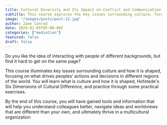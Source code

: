 ```yaml
---
title: Cultural Diversity and Its Impact on Conflict and Communication
subtitle: This course explores the key issues surrounding culture, focusing on what drives peoples' actions and decisions in different regions of the world.
image: "/images/posts/post-12.jpg"
author: Jane Conrad
date: 2024-01-05T05:00:00Z
categories: ["mediation"]
featured: false
draft: false
---
```


Do you like the idea of interacting with people of different backgrounds, but find it hard to get on the same page?

This course illuminates key issues surrounding culture and how it is shaped, focusing on what drives peoples’ actions and decisions in different regions of the world. You will learn what is culture and how it is shaped, Hofstede's Six Dimensions of Cultural Difference, and practice through some practical exercises.

By the end of this course, you will have gained tools and information that will help you understand colleagues better, navigate ideas and worldviews that are different than your own, and ultimately thrive in a multicultural organization
